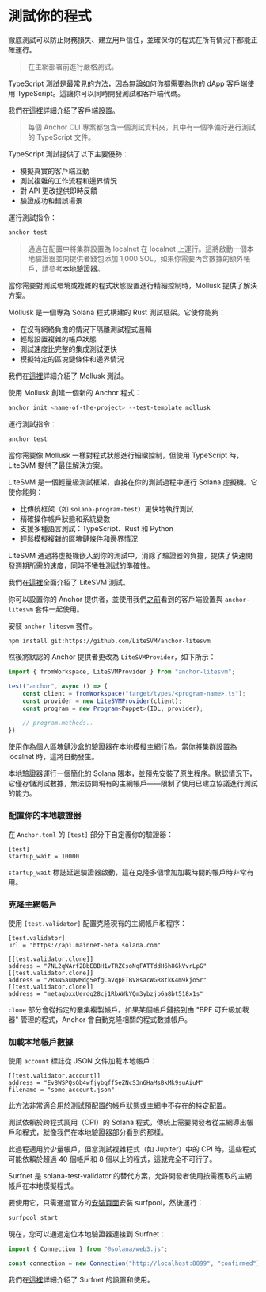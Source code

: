 
# 測試你的程式

徹底測試可以防止財務損失、建立用戶信任，並確保你的程式在所有情況下都能正確運行。

> 在主網部署前進行嚴格測試。

<ArticleSection name="TypeScript Tests" id="typescript-tests" level="h2" />

TypeScript 測試是最常見的方法，因為無論如何你都需要為你的 dApp 客戶端使用 TypeScript。這讓你可以同時開發測試和客戶端代碼。

我們在[這裡](/zh-HK/courses/anchor-for-dummies/client-side-development)詳細介紹了客戶端設置。

> 每個 Anchor CLI 專案都包含一個測試資料夾，其中有一個準備好進行測試的 TypeScript 文件。

TypeScript 測試提供了以下主要優勢：
- 模擬真實的客戶端互動
- 測試複雜的工作流程和邊界情況
- 對 API 更改提供即時反饋
- 驗證成功和錯誤場景

運行測試指令：

```bash
anchor test
```

> 通過在配置中將集群設置為 localnet 在 localnet 上運行。這將啟動一個本地驗證器並向提供者錢包添加 1,000 SOL。如果你需要內含數據的額外帳戶，請參考[本地驗證器](/zh-HK/courses/anchor-for-dummies/testing-your-program#running-a-local-validator)。

<ArticleSection name="Mollusk Tests" id="mollusk-tests" level="h2" />

當你需要對測試環境或複雜的程式狀態設置進行精細控制時，Mollusk 提供了解決方案。

Mollusk 是一個專為 Solana 程式構建的 Rust 測試框架。它使你能夠：
- 在沒有網絡負擔的情況下隔離測試程式邏輯
- 輕鬆設置複雜的帳戶狀態
- 測試速度比完整的集成測試更快
- 模擬特定的區塊鏈條件和邊界情況

我們在[這裡](/zh-HK/courses/testing-with-mollusk)詳細介紹了 Mollusk 測試。

使用 Mollusk 創建一個新的 Anchor 程式：

```bash
anchor init <name-of-the-project> --test-template mollusk
```

運行測試指令：

```bash
anchor test
```

<ArticleSection name="LiteSVM 測試" id="litesvm-tests" level="h2" />

當你需要像 Mollusk 一樣對程式狀態進行細緻控制，但使用 TypeScript 時，LiteSVM 提供了最佳解決方案。

LiteSVM 是一個輕量級測試框架，直接在你的測試過程中運行 Solana 虛擬機。它使你能夠：
- 比傳統框架（如 `solana-program-test`）更快地執行測試
- 精確操作帳戶狀態和系統變數
- 支援多種語言測試：TypeScript、Rust 和 Python
- 輕鬆模擬複雜的區塊鏈條件和邊界情況

LiteSVM 通過將虛擬機嵌入到你的測試中，消除了驗證器的負擔，提供了快速開發週期所需的速度，同時不犧牲測試的準確性。

我們在[這裡](/zh-HK/courses/testing-with-litesvm)全面介紹了 LiteSVM 測試。

你可以設置你的 Anchor 提供者，並使用我們[之前](/zh-HK/courses/anchor-for-dummies/client-side-development)看到的客戶端設置與 `anchor-litesvm` 套件一起使用。

安裝 `anchor-litesvm` 套件。

```bash
npm install git:https://github.com/LiteSVM/anchor-litesvm
```

然後將默認的 Anchor 提供者更改為 `LiteSVMProvider`，如下所示：

```ts
import { fromWorkspace, LiteSVMProvider } from "anchor-litesvm";

test("anchor", async () => {
	const client = fromWorkspace("target/types/<program-name>.ts");
	const provider = new LiteSVMProvider(client);
	const program = new Program<Puppet>(IDL, provider);

    // program.methods..
})
```

<ArticleSection name="運行本地驗證器" id="running-a-local-validator" level="h2" />

使用作為個人區塊鏈沙盒的驗證器在本地模擬主網行為。當你將集群設置為 localnet 時，這將自動發生。

本地驗證器運行一個簡化的 Solana 賬本，並預先安裝了原生程序。默認情況下，它僅存儲測試數據，無法訪問現有的主網帳戶——限制了使用已建立協議進行測試的能力。

### 配置你的本地驗證器

在 `Anchor.toml` 的 `[test]` 部分下自定義你的驗證器：

```
[test]
startup_wait = 10000
```

`startup_wait` 標誌延遲驗證器啟動，這在克隆多個增加加載時間的帳戶時非常有用。

### 克隆主網帳戶

使用 `[test.validator]` 配置克隆現有的主網帳戶和程序：

```
[test.validator]
url = "https://api.mainnet-beta.solana.com"

[[test.validator.clone]]
address = "7NL2qWArf2BbEBBH1vTRZCsoNqFATTddH6h8GkVvrLpG"
[[test.validator.clone]]
address = "2RaN5auQwMdg5efgCaVqpETBV8sacWGR8tkK4m9kjo5r"
[[test.validator.clone]]
address = "metaqbxxUerdq28cj1RbAWkYQm3ybzjb6a8bt518x1s"
```

`clone` 部分會從指定的叢集複製帳戶。如果某個帳戶鏈接到由 "BPF 可升級加載器" 管理的程式，Anchor 會自動克隆相關的程式數據帳戶。

### 加載本地帳戶數據

使用 `account` 標誌從 JSON 文件加載本地帳戶：

```
[[test.validator.account]]
address = "Ev8WSPQsGb4wfjybqff5eZNcS3n6HaMsBkMk9suAiuM"
filename = "some_account.json"
```

此方法非常適合用於測試預配置的帳戶狀態或主網中不存在的特定配置。

<ArticleSection name="Running Surfnet" id="running-surfnet" level="h2" />

測試依賴於跨程式調用（CPI）的 Solana 程式，傳統上需要開發者從主網導出帳戶和程式，就像我們在本地驗證器部分看到的那樣。

此過程適用於少量帳戶，但當測試複雜程式（如 Jupiter）中的 CPI 時，這些程式可能依賴於超過 40 個帳戶和 8 個以上的程式，這就完全不可行了。

Surfnet 是 solana-test-validator 的替代方案，允許開發者使用按需獲取的主網帳戶在本地模擬程式。

要使用它，只需通過官方的[安裝頁面](https://docs.surfpool.run/install)安裝 surfpool，然後運行：

```bash
surfpool start
```

現在，您可以通過定位本地驗證器連接到 Surfnet：

```ts
import { Connection } from "@solana/web3.js";

const connection = new Connection("http://localhost:8899", "confirmed");
```

我們在[這裡](/zh-HK/courses/testing-with-surfpool)詳細介紹了 Surfnet 的設置和使用。
